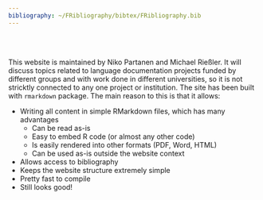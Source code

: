 ```yaml
---
bibliography: ~/FRibliography/bibtex/FRibliography.bib
---
```


</br>
</br>

This website is maintained by Niko Partanen and Michael Rießler. It will discuss topics related to language documentation projects funded by different groups and with work done in different universities, so it is not stricktly connected to any one project or institution. The site has been built with `rmarkdown` package. The main reason to this is that it allows:

* Writing all content in simple RMarkdown files, which has many advantages
    + Can be read as-is
    + Easy to embed R code (or almost any other code)
    + Is easily rendered into other formats (PDF, Word, HTML)
    + Can be used as-is outside the website context 
* Allows access to bibliography
* Keeps the website structure extremely simple
* Pretty fast to compile
* Still looks good!
